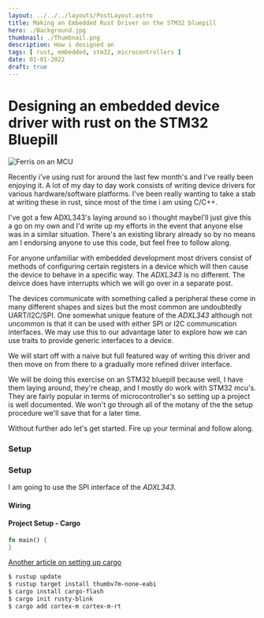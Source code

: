 ```yaml
---
layout: ../../../layouts/PostLayout.astro
title: Making an Embedded Rust Driver on the STM32 bluepill
hero: ./Background.jpg
thumbnail: ./Thumbnail.png
description: How i designed an 
tags: [ rust, embedded, stm32, microcontrollers ]
date: 01-01-2022
draft: true
---
```




# Designing an embedded device driver with rust on the STM32 Bluepill

![Ferris on an MCU](/assets/embedded-driver-in-rust/Background.jpg)

Recently i've using rust for around the last few month's and I've really been enjoying it. A lot of my day to day work consists of writing device drivers for various hardware/software platforms. I've been really wanting to take a stab at writing these in rust, since most of the time i am using C/C++.  

I've got a few ADXL343's laying around so i thought maybeI'll just give this a go on my own and I'd write up my efforts in the event that anyone else was in a similar situation. There's an existing library [](https://docs.rs/adxl343/latest/adxl343/) already so by no means am I endorsing anyone to use this code, but feel free to follow along.

For anyone unfamiliar with embedded development most drivers consist of methods of configuring certain registers in a device which will then cause the device to behave in a specific way. The *ADXL343* is no different. The deivce does have interrupts which we will go over in a separate post.

The devices communicate with something called a peripheral these come in many different shapes and sizes but the most common are undoubtedly UART/I2C/SPI. One somewhat unique feature of the *ADXL343* although not uncommon is that it can be used with either SPI or I2C communication interfaces. We may use this to our advantage later to explore how we can use traits to provide generic interfaces to a device.


We will start off with a naive but full featured way of writing this driver and then move on from there to a gradually more refined driver interface.

We will be doing this exercise on an STM32 bluepill because well, I have them laying around, they're cheap, and I mostly do work with STM32 mcu's. They are fairly popular in terms of microcontroller's so setting up a project is well documented. We won't go through all of the motany of the the setup procedure we'll save that for a later time. 

Without further ado let's get started. Fire up your terminal and follow along.

### Setup

### Setup

I am going to use the SPI interface of the *ADXL343*.

#### Wiring
#### Project Setup - Cargo

```rust
fn main() {
}
```

[Another article on setting up cargo](https://jonathanklimt.de/electronics/programming/embedded-rust/rust-on-stm32-2/)

```bash
$ rustup update
$ rustup target install thumbv7m-none-eabi
$ cargo install cargo-flash
$ cargo init rusty-blink
$ cargo add cortex-m cortex-m-rt
```


<Signup />


